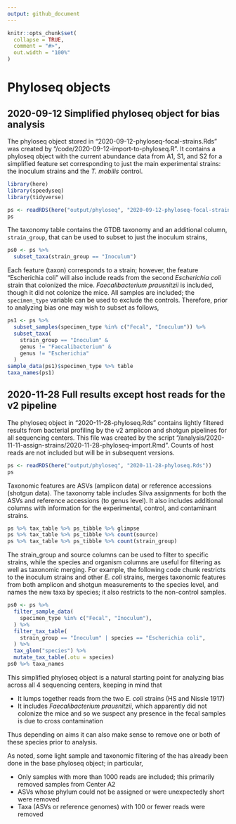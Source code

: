 ```yaml
---
output: github_document
---
```


<!-- README.md is generated from README.Rmd. Please edit that file -->

```r
knitr::opts_chunk$set(
  collapse = TRUE,
  comment = "#>",
  out.width = "100%"
)
```

# Phyloseq objects

## 2020-09-12 Simplified phyloseq object for bias analysis

The phyloseq object stored in "2020-09-12-phyloseq-focal-strains.Rds" was created by "/code/2020-09-12-import-to-phyloseq.R". It contains a phyloseq object with the current abundance data from A1, S1, and S2 for a simplified feature set corresponding to just the main experimental strains: the inoculum strains and the _T. mobilis_ control.

```r
library(here)
library(speedyseq)
library(tidyverse)

ps <- readRDS(here("output/phyloseq", "2020-09-12-phyloseq-focal-strains.Rds"))
ps
```

The taxonomy table contains the GTDB taxonomy and an additional column, `strain_group`, that can be used to subset to just the inoculum strains,
```r
ps0 <- ps %>% 
  subset_taxa(strain_group == "Inoculum")
```

Each feature (taxon) corresponds to a strain; however, the feature "Escherichia coli" will also include reads from the second _Escherichia coli_ strain that colonized the mice. _Faecalibacterium prausnitzii_ is included, though it did not colonize the mice. All samples are included; the `specimen_type` variable can be used to exclude the controls. Therefore, prior to analyzing bias one may wish to subset as follows,
```r
ps1 <- ps %>% 
  subset_samples(specimen_type %in% c("Fecal", "Inoculum")) %>%
  subset_taxa(
    strain_group == "Inoculum" & 
    genus != "Faecalibacterium" &
    genus != "Escherichia" 
  )
sample_data(ps1)$specimen_type %>% table
taxa_names(ps1)
```

## 2020-11-28 Full results except host reads for the v2 pipeline

The phyloseq object in "2020-11-28-phyloseq.Rds" contains lightly filtered results from bacterial profiling by the v2 amplicon and shotgun pipelines for all sequencing centers.
This file was created by the script "/analysis/2020-11-11-assign-strains/2020-11-28-phyloseq-import.Rmd".
Counts of host reads are not included but will be in subsequent versions.

```r
ps <- readRDS(here("output/phyloseq", "2020-11-28-phyloseq.Rds"))
ps
```

Taxonomic features are ASVs (amplicon data) or reference accessions (shotgun data).
The taxonomy table includes Silva assignments for both the ASVs and reference accessions (to genus level).
It also includes additional columns with information for the experimental, control, and contaminant strains.

```r
ps %>% tax_table %>% ps_tibble %>% glimpse
ps %>% tax_table %>% ps_tibble %>% count(source)
ps %>% tax_table %>% ps_tibble %>% count(strain_group)
```

The strain_group and source columns can be used to filter to specific strains, while the species and organism columns are useful for filtering as well as taxonomic merging.
For example, the following code chunk restricts to the inoculum strains and other *E. coli* strains, merges taxonomic features from both amplicon and shotgun measurements to the species level, and names the new taxa by species; it also restricts to the non-control samples.

```r
ps0 <- ps %>%
  filter_sample_data(
    specimen_type %in% c("Fecal", "Inoculum"),
  ) %>%
  filter_tax_table(
    strain_group == "Inoculum" | species == "Escherichia coli",
  ) %>%
  tax_glom("species") %>%
  mutate_tax_table(.otu = species)
ps0 %>% taxa_names
```

This simplified phyloseq object is a natural starting point for analyzing bias across all 4 sequencing centers, keeping in mind that

- It lumps together reads from the two *E. coli* strains (HS and Nissle 1917)
- It includes *Faecalibacterium prausnitzii*, which apparently did not colonize the mice and so we suspect any presence in the fecal samples is due to cross contamination

Thus depending on aims it can also make sense to remove one or both of these species prior to analysis.

As noted, some light sample and taxonomic filtering of the has already been done in the base phyloseq object; in particular,

- Only samples with more than 1000 reads are included; this primarily removed samples from Center A2
- ASVs whose phylum could not be assigned or were unexpectedly short were removed
- Taxa (ASVs or reference genomes) with 100 or fewer reads were removed
